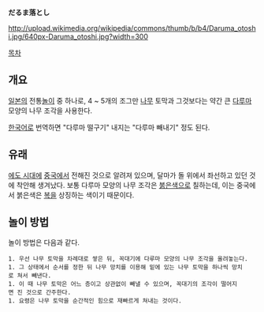 '''だるま落とし'''

http://upload.wikimedia.org/wikipedia/commons/thumb/b/b4/Daruma_otoshi.jpg/640px-Daruma_otoshi.jpg?width=300

[[목차]]

== 개요 ==
[[일본]]의 전통[[놀이]] 중 하나로, 4 ~ 5개의 조그만 [[나무]] 토막과 그것보다는 약간 큰 [[다루마]] 모양의 나무 조각을 사용한다.

[[한국어]]로 번역하면 "다루마 떨구기" 내지는 "다루마 빼내기" 정도 된다.

== 유래 ==
[[에도 시대]]에 [[중국]]에서 전해진 것으로 알려져 있으며, 달마가 돌 위에서 좌선하고 있던 것에 착안해 생겨났다. 보통 다루마 모양의 나무 조각은 [[붉은색]]으로 칠하는데, 이는 중국에서 붉은색은 [[복]]을 상징하는 색이기 때문이다.

== 놀이 방법 ==
놀이 방법은 다음과 같다.

 1. 우선 나무 토막을 차례대로 쌓은 뒤, 꼭대기에 다루마 모양의 나무 조각을 올려놓는다.
 1. 그 상태에서 순서를 정한 뒤 나무 망치를 이용해 밑에 있는 나무 토막을 하나씩 망치로 쳐서 빼낸다.
 1. 이 때 나무 토막은 어느 층이고 상관없이 빼낼 수 있으며, 꼭대기의 조각이 떨어지면 진 것으로 간주한다.
 1. 요령은 나무 토막을 순간적인 힘으로 재빠르게 쳐내는 것이다.

